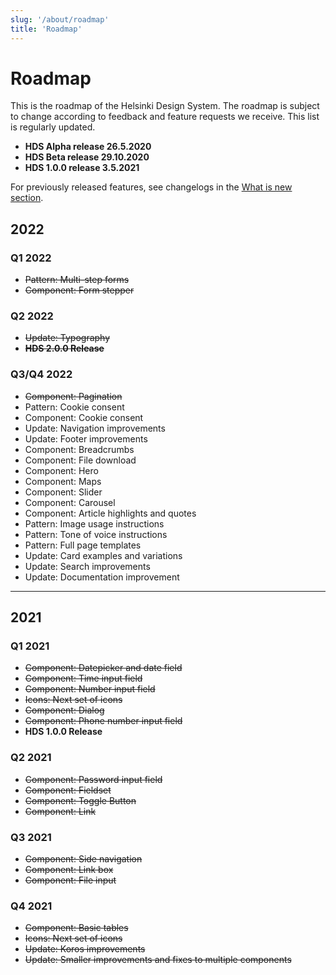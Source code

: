 ```yaml
---
slug: '/about/roadmap'
title: 'Roadmap'
---
```



# Roadmap

<LeadParagraph>
   This is the roadmap of the Helsinki Design System. The roadmap is subject to change according to feedback and feature requests we receive. This list is regularly updated.
</LeadParagraph>

- **HDS Alpha release 26.5.2020**
- **HDS Beta release 29.10.2020**
- **HDS 1.0.0 release 3.5.2021**

For previously released features, see changelogs in the [What is new section](/about/what-is-new).

## 2022

### Q1 2022

- ~~Pattern: Multi-step forms~~
- ~~Component: Form stepper~~

### Q2 2022

- ~~Update: Typography~~
- ~~**HDS 2.0.0 Release**~~

### Q3/Q4 2022

- ~~Component: Pagination~~
- Pattern: Cookie consent
- Component: Cookie consent
- Update: Navigation improvements
- Update: Footer improvements
- Component: Breadcrumbs
- Component: File download
- Component: Hero
- Component: Maps
- Component: Slider
- Component: Carousel
- Component: Article highlights and quotes
- Pattern: Image usage instructions
- Pattern: Tone of voice instructions
- Pattern: Full page templates
- Update: Card examples and variations
- Update: Search improvements
- Update: Documentation improvement

---

## 2021

### Q1 2021

- ~~Component: Datepicker and date field~~
- ~~Component: Time input field~~
- ~~Component: Number input field~~
- ~~Icons: Next set of icons~~
- ~~Component: Dialog~~
- ~~Component: Phone number input field~~
- **HDS 1.0.0 Release**

### Q2 2021

- ~~Component: Password input field~~
- ~~Component: Fieldset~~
- ~~Component: Toggle Button~~
- ~~Component: Link~~

### Q3 2021

- ~~Component: Side navigation~~
- ~~Component: Link box~~
- ~~Component: File input~~

### Q4 2021

- ~~Component: Basic tables~~
- ~~Icons: Next set of icons~~
- ~~Update: Koros improvements~~
- ~~Update: Smaller improvements and fixes to multiple components~~
